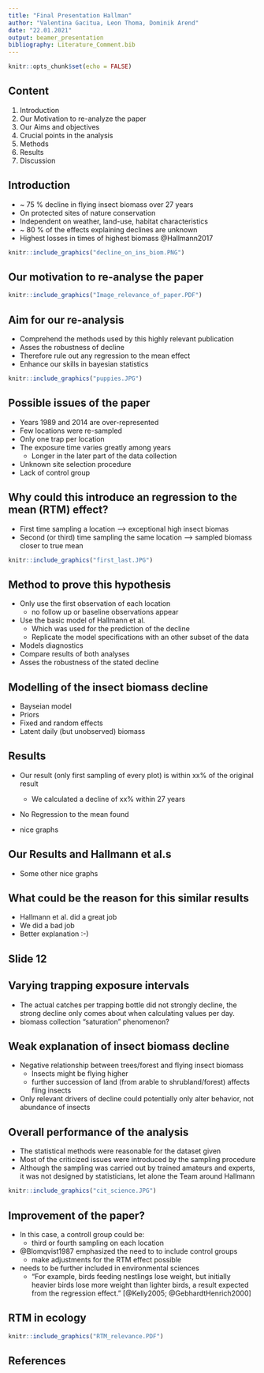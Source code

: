 ```yaml
---
title: "Final Presentation Hallman"
author: "Valentina Gacitua, Leon Thoma, Dominik Arend"
date: "22.01.2021"
output: beamer_presentation
bibliography: Literature_Comment.bib
---
```


```r
knitr::opts_chunk$set(echo = FALSE)
```

## Content
1. Introduction
2. Our Motivation to re-analyze the paper
3. Our Aims and objectives
4. Crucial points in the analysis
5. Methods
6. Results
7. Discussion

## Introduction
* ~ 75 % decline in flying insect biomass over 27 years
* On protected sites of nature conservation
* Independent on weather, land-use, habitat characteristics
* ~ 80 % of the effects explaining declines are unknown
* Highest losses in times of highest biomass
@Hallmann2017

```r
knitr::include_graphics("decline_on_ins_biom.PNG")
```

## Our motivation to re-analyse the paper

```r
knitr::include_graphics("Image_relevance_of_paper.PDF")
```

## Aim for our re-analysis
* Comprehend the methods used by this highly relevant publication
* Asses the robustness of decline
* Therefore rule out any regression to the mean effect
* Enhance our skills in bayesian statistics
```r
knitr::include_graphics("puppies.JPG")
```

## Possible issues of the paper
* Years 1989 and 2014 are over-represented
* Few locations were re-sampled
* Only one trap per location
* The exposure time varies greatly among years
  + Longer in the later part of the data collection
* Unknown site selection procedure
* Lack of control group

## Why could this introduce an regression to the mean (RTM) effect?
* First time sampling a location --> exceptional high insect biomas
* Second (or third) time sampling the same location --> sampled biomass closer to true mean
```r
knitr::include_graphics("first_last.JPG")
```

## Method to prove this hypothesis
* Only use the first observation of each location
  + no follow up or baseline observations appear
* Use the basic model of Hallmann et al.
  + Which was used for the prediction of the decline
  + Replicate the model specifications with an other subset of the data
* Models diagnostics
* Compare results of both analyses
* Asses the robustness of the stated decline

## Modelling of the insect biomass decline
* Bayseian model
* Priors
* Fixed and random effects
* Latent daily (but unobserved) biomass

## Results
* Our result (only first sampling of every plot) is within xx% of the original result
  + We calculated a decline of xx% within 27 years 
* No Regression to the mean found

* nice graphs

## Our Results and Hallmann et al.s
* Some other nice graphs

## What could be the reason for this similar results
* Hallmann et al. did a great job
* We did a bad job
* Better explanation :-)

## Slide 12

## Varying trapping exposure intervals
* The actual catches per trapping bottle did not strongly decline, the strong decline
only comes about when calculating values per day.
* biomass collection "saturation" phenomenon?

## Weak explanation of insect biomass decline
* Negative relationship between trees/forest and flying insect biomass
  + Insects might be flying higher
  + further succession of land (from arable to shrubland/forest) affects fling insects
* Only relevant drivers of decline could potentially only alter behavior, not abundance of insects

## Overall performance of the analysis
* The statistical methods were reasonable for the dataset given
* Most of the criticized issues were introduced by the sampling procedure
* Although the sampling was carried out by trained amateurs and experts, it was not designed by statisticians, let alone the Team around Hallmann


```r
knitr::include_graphics("cit_science.JPG")
```

## Improvement of the paper? 
* In this case, a controll group could be:
  + third or fourth sampling on each location

* @Blomqvist1987 emphasized the need to to include control groups
  + make adjustments for the RTM effect possible

* needs to be further included in environmental sciences
  + "For example, birds feeding nestlings lose weight, but initially heavier birds lose more weight than lighter birds, a result expected from the regression effect." [@Kelly2005; @GebhardtHenrich2000]

## RTM in ecology

```r
knitr::include_graphics("RTM_relevance.PDF")
```
## References
\footnotesize

